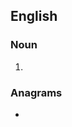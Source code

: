 {{also|gocarts}}
==English==

===Noun===
{{head|en|noun plural form}}

# {{plural of|go-cart|lang=en}}

===Anagrams===
* {{anagrams|en|a=acgorst|gastroc}}